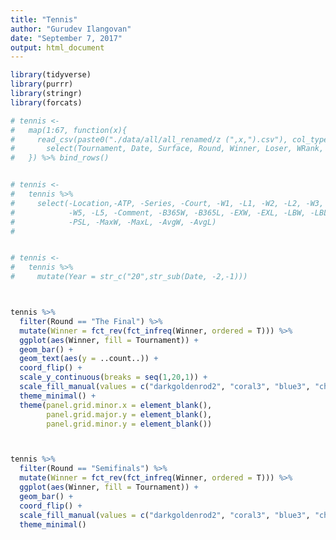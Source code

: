 ```yaml
---
title: "Tennis"
author: "Gurudev Ilangovan"
date: "September 7, 2017"
output: html_document
---
```



```r
library(tidyverse)
library(purrr)
library(stringr)
library(forcats)

# tennis <- 
#   map(1:67, function(x){
#     read_csv(paste0("./data/all/all_renamed/z (",x,").csv"), col_types = cols(.default = "c")) %>%
#       select(Tournament, Date, Surface, Round, Winner, Loser, WRank, LRank, Wsets, Lsets)
#   }) %>% bind_rows()


# tennis <- 
#   tennis %>%
#     select(-Location,-ATP, -Series, -Court, -W1, -L1, -W2, -L2, -W3, -L3, -W4, -L4,
#            -W5, -L5, -Comment, -B365W, -B365L, -EXW, -EXL, -LBW, -LBL, -PSW, 
#            -PSL, -MaxW, -MaxL, -AvgW, -AvgL)
# 


# tennis <- 
#   tennis %>% 
#     mutate(Year = str_c("20",str_sub(Date, -2,-1)))



tennis %>%
  filter(Round == "The Final") %>%
  mutate(Winner = fct_rev(fct_infreq(Winner, ordered = T))) %>% 
  ggplot(aes(Winner, fill = Tournament)) +
  geom_bar() +
  geom_text(aes(y = ..count..)) +
  coord_flip() +
  scale_y_continuous(breaks = seq(1,20,1)) +
  scale_fill_manual(values = c("darkgoldenrod2", "coral3", "blue3", "chartreuse4")) +
  theme_minimal() +
  theme(panel.grid.minor.x = element_blank(),
        panel.grid.major.y = element_blank(),
        panel.grid.minor.y = element_blank())



tennis %>%
  filter(Round == "Semifinals") %>%
  mutate(Winner = fct_rev(fct_infreq(Winner, ordered = T))) %>% 
  ggplot(aes(Winner, fill = Tournament)) +
  geom_bar() +
  coord_flip() +
  scale_fill_manual(values = c("darkgoldenrod2", "coral3", "blue3", "chartreuse4")) +
  theme_minimal() 

```

